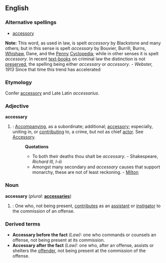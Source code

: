 ==English==

===Alternative spellings===
*[[accessory]]
'''Note:''' This word, as used in law, is spelt ''accessory'' by Blackstone and many others; but in this sense is spelt ''accessary'' by Bouvier, Burrill, Burns, [[Whishaw]], Dane, and the [[Penny]] [[Cyclopedia]]; while in other senses it is spelt ''accessory''. In recent [[text-books]] on criminal law the distinction is not [[preserved]], the spelling being either ''accessary'' or ''accessory''. - ''Webster, 1913''  Since that time this trend has accelerated

===Etymology===
Confer [[accessory]] and Late Latin ''accessarius''.

===Adjective===
'''accessary'''
# {{obsolete}}: [[accompany|Accompanying]], as a subordinate; additional; [[accessory]]; especially, uniting in, or [[contributing]] to, a crime, but not as chief [[actor]]. See [[Accessory]].
#:'''Quotations'''
#:*To both their deaths thou shalt be ''accessary''. - Shakespeare, ''Richard III, I-iii''
#:*Amongst many secondary and ''accessary'' causes that support monarchy, these are not of least reckoning. - [[Milton]]

===Noun===
'''accessary'''  (''plural:'' '''[[accessaries]]''')
# {{obsolete}}: One who, not being present, [[contributes]] as an [[assistant]] or [[instigator]] to the commission of an offense.

===Derived terms===
*'''Accessary before the fact''' ''(Law):'' one who commands or counsels an offense, not being present at its commission.
*'''Accessary after the fact''' ''(Law):'' one who, after an offense, assists or shelters the [[offender]], not being present at the commission of the offense.